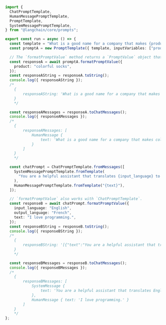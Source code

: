 ```typescript
import {
  ChatPromptTemplate,
  HumanMessagePromptTemplate,
  PromptTemplate,
  SystemMessagePromptTemplate,
} from "@langchain/core/prompts";

export const run = async () => {
  const template = "What is a good name for a company that makes {product}?";
  const promptA = new PromptTemplate({ template, inputVariables: ["product"] });

  // The `formatPromptValue` method returns a `PromptValue` object that can be used to format the prompt as a string or a list of `ChatMessage` objects.
  const responseA = await promptA.formatPromptValue({
    product: "colorful socks",
  });
  const responseAString = responseA.toString();
  console.log({ responseAString });
  /*
    {
        responseAString: 'What is a good name for a company that makes colorful socks?'
    }
    */

  const responseAMessages = responseA.toChatMessages();
  console.log({ responseAMessages });
  /*
    {
        responseAMessages: [
            HumanMessage {
                text: 'What is a good name for a company that makes colorful socks?'
            }
        ]
    }
    */

  const chatPrompt = ChatPromptTemplate.fromMessages([
    SystemMessagePromptTemplate.fromTemplate(
      "You are a helpful assistant that translates {input_language} to {output_language}."
    ),
    HumanMessagePromptTemplate.fromTemplate("{text}"),
  ]);

  // `formatPromptValue` also works with `ChatPromptTemplate`.
  const responseB = await chatPrompt.formatPromptValue({
    input_language: "English",
    output_language: "French",
    text: "I love programming.",
  });
  const responseBString = responseB.toString();
  console.log({ responseBString });
  /*
    {
        responseBString: '[{"text":"You are a helpful assistant that translates English to French."},{"text":"I love programming."}]'
    }
    */

  const responseBMessages = responseB.toChatMessages();
  console.log({ responseBMessages });
  /*
    {
        responseBMessages: [
            SystemMessage {
                text: 'You are a helpful assistant that translates English to French.'
            },
            HumanMessage { text: 'I love programming.' }
        ]
    }
    */
};
```